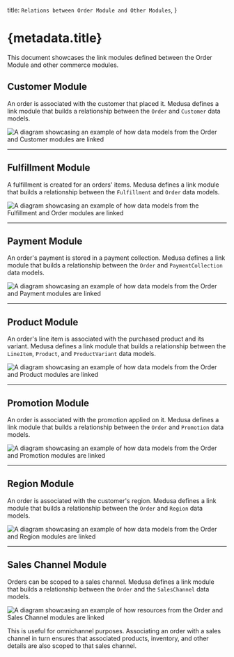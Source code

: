   title: `Relations between Order Module and Other Modules`,
}

# {metadata.title}

This document showcases the link modules defined between the Order Module and other commerce modules.

## Customer Module

An order is associated with the customer that placed it. Medusa defines a link module that builds a relationship between the `Order` and `Customer` data models.

![A diagram showcasing an example of how data models from the Order and Customer modules are linked](https://res.cloudinary.com/dza7lstvk/image/upload/v1716555220/Medusa%20Resources/order-customer_lazrqz.jpg)

---

## Fulfillment Module

A fulfillment is created for an orders' items. Medusa defines a link module that builds a relationship between the `Fulfillment` and `Order` data models.

![A diagram showcasing an example of how data models from the Fulfillment and Order modules are linked](https://res.cloudinary.com/dza7lstvk/image/upload/v1716549903/Medusa%20Resources/order-fulfillment_h0vlps.jpg)

---

## Payment Module

An order's payment is stored in a payment collection. Medusa defines a link module that builds a relationship between the `Order` and `PaymentCollection` data models.

![A diagram showcasing an example of how data models from the Order and Payment modules are linked](https://res.cloudinary.com/dza7lstvk/image/upload/v1716554726/Medusa%20Resources/order-payment_ubdwok.jpg)

---

## Product Module

An order's line item is associated with the purchased product and its variant. Medusa defines a link module that builds a relationship between the `LineItem`, `Product`, and `ProductVariant` data models.

![A diagram showcasing an example of how data models from the Order and Product modules are linked](https://res.cloudinary.com/dza7lstvk/image/upload/v1716556100/Medusa%20Resources/order-product_l6ylte.jpg)

---

## Promotion Module

An order is associated with the promotion applied on it. Medusa defines a link module that builds a relationship between the `Order` and `Promotion` data models.

![A diagram showcasing an example of how data models from the Order and Promotion modules are linked](https://res.cloudinary.com/dza7lstvk/image/upload/v1716555015/Medusa%20Resources/order-promotion_dgjzzd.jpg)

---

## Region Module

An order is associated with the customer's region. Medusa defines a link module that builds a relationship between the `Order` and `Region` data models.

![A diagram showcasing an example of how data models from the Order and Region modules are linked](https://res.cloudinary.com/dza7lstvk/image/upload/v1716555119/Medusa%20Resources/order-region_ihkp2u.jpg)

---

## Sales Channel Module

Orders can be scoped to a sales channel. Medusa defines a link module that builds a relationship between the `Order` and the `SalesChannel` data models.

![A diagram showcasing an example of how resources from the Order and Sales Channel modules are linked](https://res.cloudinary.com/dza7lstvk/image/upload/v1712315409/Medusa%20Resources/order-sales-channel_dy72gx.jpg)

This is useful for omnichannel purposes. Associating an order with a sales channel in turn ensures that associated products, inventory, and other details are also scoped to that sales channel.
